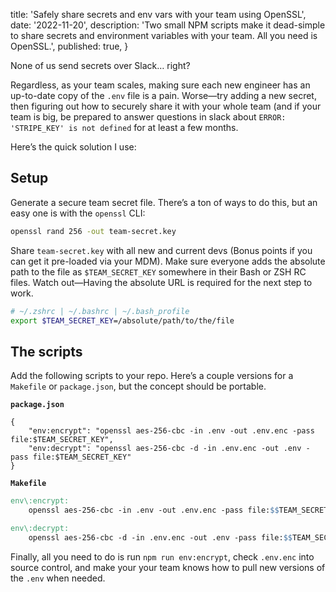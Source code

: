 
  title: 'Safely share secrets and env vars with your team using OpenSSL',
  date: '2022-11-20',
  description:
    'Two small NPM scripts make it dead-simple to share secrets and environment variables with your team. All you need is OpenSSL.',
  published: true,
}


None of us send secrets over Slack… right?

Regardless, as your team scales, making sure each new engineer has an up-to-date
copy of the `.env` file is a pain. Worse—try adding a new secret, then figuring
out how to securely share it with your whole team (and if your team is big, be
prepared to answer questions in slack about `ERROR: 'STRIPE_KEY' is not defined`
for at least a few months.

Here’s the quick solution I use:

## Setup

Generate a secure team secret file. There’s a ton of ways to do this, but an
easy one is with the `openssl` CLI:

```bash
openssl rand 256 -out team-secret.key
```

Share `team-secret.key` with all new and current devs (Bonus points if you can
get it pre-loaded via your MDM). Make sure everyone adds the absolute path to
the file as `$TEAM_SECRET_KEY` somewhere in their Bash or ZSH RC files. Watch
out—Having the absolute URL is required for the next step to work.

```bash
# ~/.zshrc | ~/.bashrc | ~/.bash_profile
export $TEAM_SECRET_KEY=/absolute/path/to/the/file
```

## The scripts

Add the following scripts to your repo. Here’s a couple versions for a
`Makefile` or `package.json`, but the concept should be portable.

**`package.json`**

```tsx
{
	"env:encrypt": "openssl aes-256-cbc -in .env -out .env.enc -pass file:$TEAM_SECRET_KEY",
	"env:decrypt": "openssl aes-256-cbc -d -in .env.enc -out .env -pass file:$TEAM_SECRET_KEY"
}
```

**`Makefile`**

```makefile
env\:encrypt:
	openssl aes-256-cbc -in .env -out .env.enc -pass file:$$TEAM_SECRET_KEY

env\:decrypt:
	openssl aes-256-cbc -d -in .env.enc -out .env -pass file:$$TEAM_SECRET_KEY
```

Finally, all you need to do is run `npm run env:encrypt`, check `.env.enc` into
source control, and make your your team knows how to pull new versions of the
`.env` when needed.
